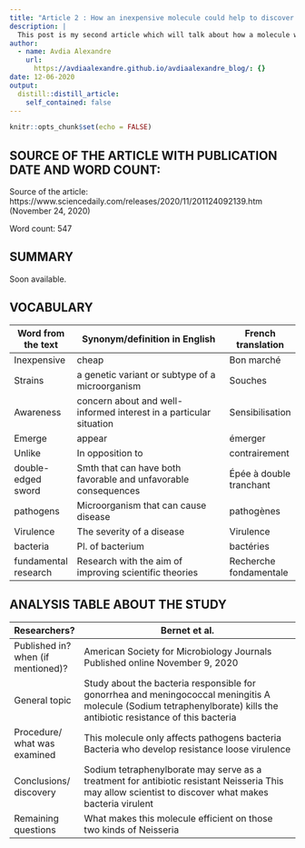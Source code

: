 ```yaml
---
title: "Article 2 : How an inexpensive molecule could help to discover the origin of bacteria virulence ?"
description: |
  This post is my second article which will talk about how a molecule will help to discover what makes a bacterium a pathogen and how it can lunch a pandemic.
author:
  - name: Avdia Alexandre
    url:
      https://avdiaalexandre.github.io/avdiaalexandre_blog/: {}
date: 12-06-2020
output:
  distill::distill_article:
    self_contained: false
---
```


```r
knitr::opts_chunk$set(echo = FALSE)
```
## SOURCE OF THE ARTICLE WITH PUBLICATION DATE AND WORD COUNT:

Source of the article: https://www.sciencedaily.com/releases/2020/11/201124092139.htm
(November 24, 2020)

Word count: 547


## SUMMARY 

Soon available.

## VOCABULARY
  
|     Word   from the text      |     Synonym/definition   in English                                         |     French   translation       |
|-------------------------------|-----------------------------------------------------------------------------|--------------------------------|
|     Inexpensive               |     cheap                                                                   |     Bon marché                 |
|     Strains                   |      a genetic variant or   subtype of a microorganism                      |     Souches                    |
|     Awareness                 |     concern about and well-informed interest in a   particular situation    |     Sensibilisation            |
|      Emerge                   |     appear                                                                  |     émerger                    |
|     Unlike                    |     In opposition to                                                        |     contrairement              |
|     double-edged sword        |     Smth that can have   both favorable and unfavorable consequences        |     Épée à double tranchant    |
|     pathogens                 |     Microorganism that   can cause disease                                  |     pathogènes                 |
|     Virulence                 |     The severity of a   disease                                             |     Virulence                  |
|     bacteria                  |     Pl. of bacterium                                                        |     bactéries                  |
|     fundamental   research    |     Research with the   aim of improving scientific theories                |     Recherche fondamentale     |

## ANALYSIS TABLE ABOUT THE STUDY
  
|     Researchers?                            |     Bernet et al.                                                                                                                                                                    |
|---------------------------------------------|--------------------------------------------------------------------------------------------------------------------------------------------------------------------------------------|
|     Published in? when   (if mentioned)?    |     American Society for Microbiology Journals     Published online November 9,   2020                                                                                               |
|     General topic                           |     Study about the bacteria responsible for   gonorrhea and meningococcal meningitis     A molecule (Sodium   tetraphenylborate) kills the antibiotic resistance of this bacteria |
|     Procedure/     what was examined        |     This molecule   only affects pathogens bacteria     Bacteria who   develop resistance  loose virulence                                                                       |
|     Conclusions/   discovery                |     Sodium tetraphenylborate may serve as a treatment for   antibiotic resistant Neisseria     This may allow scientist to discover what makes    bacteria virulent                    |
|     Remaining questions                     |     What makes   this molecule efficient on those two kinds of Neisseria                                                                                                              |



